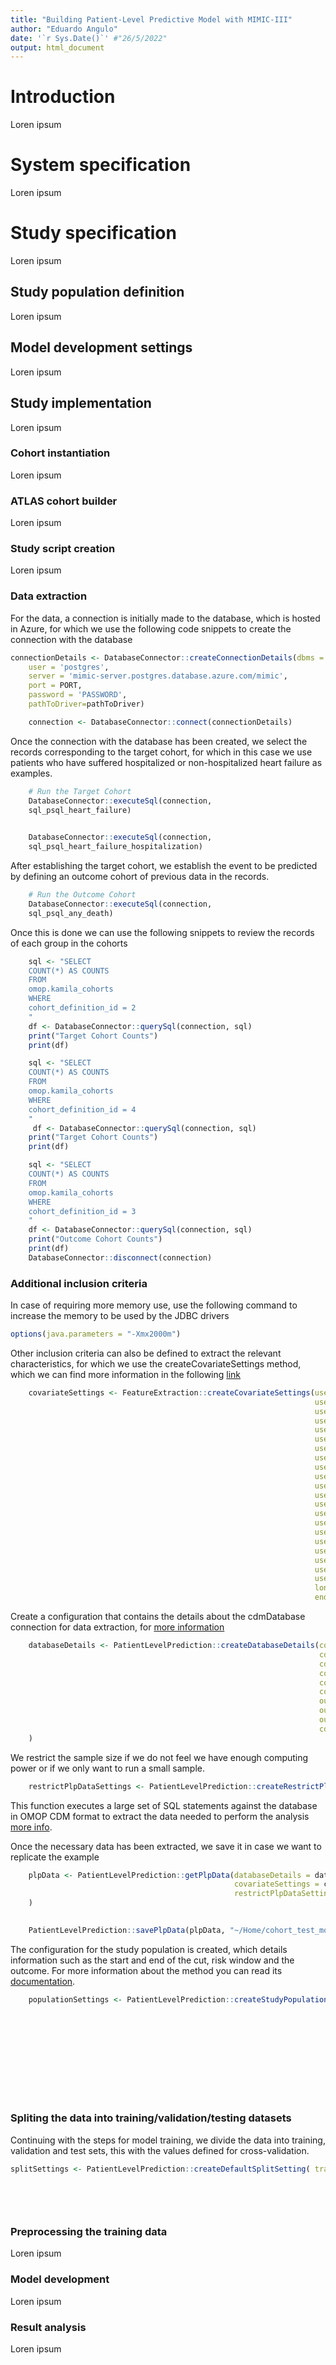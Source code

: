 ```yaml
---
title: "Building Patient-Level Predictive Model with MIMIC-III"
author: "Eduardo Angulo"
date: '`r Sys.Date()`' #"26/5/2022"
output: html_document
---
```


# Introduction
Loren ipsum

# System specification
Loren ipsum

# Study specification
Loren ipsum

## Study population definition
Loren ipsum

## Model development settings
Loren ipsum

## Study implementation
Loren ipsum

### Cohort instantiation
Loren ipsum

### ATLAS cohort builder
Loren ipsum

### Study script creation
Loren ipsum

### Data extraction
For the data, a connection is initially made to the database, which is hosted in Azure, for which we use the following code snippets to create the connection with the database

```r
connectionDetails <- DatabaseConnector::createConnectionDetails(dbms = "postgresql",
	user = 'postgres',
	server = 'mimic-server.postgres.database.azure.com/mimic',
	port = PORT,
	password = 'PASSWORD',
	pathToDriver=pathToDriver)

	connection <- DatabaseConnector::connect(connectionDetails)
```

Once the connection with the database has been created, we select the records corresponding to the target cohort, for which in this case we use patients who have suffered hospitalized or non-hospitalized heart failure as examples.

```r
	# Run the Target Cohort 
	DatabaseConnector::executeSql(connection,
	sql_psql_heart_failure)
	

	DatabaseConnector::executeSql(connection,
	sql_psql_heart_failure_hospitalization)
```	

After establishing the target cohort, we establish the event to be predicted by defining an outcome cohort of previous data in the records.
```r
	# Run the Outcome Cohort
	DatabaseConnector::executeSql(connection,
	sql_psql_any_death)
```
Once this is done we can use the following snippets to review the records of each group in the cohorts

```r
	sql <- "SELECT
	COUNT(*) AS COUNTS
	FROM
	omop.kamila_cohorts
	WHERE
	cohort_definition_id = 2
	"
	df <- DatabaseConnector::querySql(connection, sql)
	print("Target Cohort Counts")
	print(df)
```


```r
	sql <- "SELECT
	COUNT(*) AS COUNTS
	FROM
	omop.kamila_cohorts
	WHERE
	cohort_definition_id = 4
	"
	 df <- DatabaseConnector::querySql(connection, sql)
	print("Target Cohort Counts")
	print(df)
```


```r
	sql <- "SELECT
	COUNT(*) AS COUNTS
	FROM
	omop.kamila_cohorts
	WHERE
	cohort_definition_id = 3
	"
	df <- DatabaseConnector::querySql(connection, sql)
	print("Outcome Cohort Counts")
	print(df)
	DatabaseConnector::disconnect(connection)
```


### Additional inclusion criteria
In case of requiring more memory use, use the following command to increase the memory to be used by the JDBC drivers 
```r
options(java.parameters = "-Xmx2000m")
```

Other inclusion criteria can also be defined to extract the relevant characteristics, for which we use the createCovariateSettings method, which we can find more information in the following [link](https://ohdsi.github.io/FeatureExtraction/reference/createCovariateSettings.html) 

```r
	covariateSettings <- FeatureExtraction::createCovariateSettings(useDemographicsGender = TRUE,
	                                                                useDemographicsAge = TRUE,
	                                                                useConditionGroupEraLongTerm = TRUE,
	                                                                useConditionGroupEraAnyTimePrior = TRUE,
	                                                                useDrugGroupEraLongTerm = TRUE,
	                                                                useDemographicsRace = TRUE,
	                                                                useConditionOccurrenceAnyTimePrior = TRUE,
	                                                                useConditionOccurrenceLongTerm = TRUE,
	                                                                useConditionOccurrenceMediumTerm = TRUE,
	                                                                useConditionOccurrenceShortTerm = TRUE,
	                                                                useDemographicsAgeGroup = TRUE,
	                                                                useConditionEraAnyTimePrior = TRUE,
	                                                                useProcedureOccurrenceAnyTimePrior = TRUE,
	                                                                useMeasurementAnyTimePrior = TRUE,
	                                                                useMeasurementValueAnyTimePrior = TRUE,
	                                                                useDrugGroupEraAnyTimePrior = TRUE,
	                                                                useCharlsonIndex = TRUE,
	                                                                useDcsi = TRUE,
	                                                                useChads2 = TRUE,
	                                                                useChads2Vasc = TRUE,
	                                                                useVisitConceptCountLongTerm = TRUE,
	                                                                longTermStartDays = -365,
	                                                                endDays = -1)
```

Create a configuration that contains the details about the cdmDatabase connection for data extraction, for [more information](https://ohdsi.github.io/PatientLevelPrediction/reference/createDatabaseDetails.html) 
```r
	databaseDetails <- PatientLevelPrediction::createDatabaseDetails(connectionDetails = connectionDetails,
	                                                                 cdmDatabaseSchema = dbSchema,
	                                                                 cdmDatabaseName = dbName,
	                                                                 cohortDatabaseSchema = dbSchema,
	                                                                 cohortTable = target_cohort_table,
	                                                                 cohortId = 2,
	                                                                 outcomeDatabaseSchema = dbSchema,
	                                                                 outcomeTable = target_cohort_table,
	                                                                 outcomeIds = 3,
	                                                                 cdmVersion = 5
	)
```

We restrict the sample size if we do not feel we have enough computing power or if we only want to run a small sample.
	
```r
	restrictPlpDataSettings <- PatientLevelPrediction::createRestrictPlpDataSettings(sampleSize = 100000)
```

This function executes a large set of SQL statements against the database in OMOP CDM format to extract the data needed to perform the analysis [more info](https://rdrr.io/github/OHDSI/PatientLevelPrediction/man/getPlpData.html).

Once the necessary data has been extracted, we save it in case we want to replicate the example

```r
	plpData <- PatientLevelPrediction::getPlpData(databaseDetails = databaseDetails,
	                                              covariateSettings = covariateSettings,
	                                              restrictPlpDataSettings = restrictPlpDataSettings
	)
	

	PatientLevelPrediction::savePlpData(plpData, "~/Home/cohort_test_model_Gio")
```

The configuration for the study population is created, which details information such as the start and end of the cut, risk window and the outcome. For more information about the method you can read its [documentation](https://www.rdocumentation.org/packages/PatientLevelPrediction/versions/4.3.10/topics/createStudyPopulationSettings). 
```r

	populationSettings <- PatientLevelPrediction::createStudyPopulationSettings(washoutPeriod = 0,
	                                                                            firstExposureOnly = TRUE,
	                                                                            removeSubjectsWithPriorOutcome = TRUE,
	                                                                            priorOutcomeLookback = 99999,
	                                                                            riskWindowStart = 1,
	                                                                            riskWindowEnd = 90,
	                                                                            startAnchor =  'cohort start',
	                                                                            endAnchor =  'cohort start',
	                                                                            minTimeAtRisk = 30,
	                                                                            requireTimeAtRisk = TRUE,
	                                                                            includeAllOutcomes = TRUE)

```

### Spliting the data into training/validation/testing datasets
Continuing with the steps for model training, we divide the data into training, validation and test sets, this with the values defined for cross-validation.
```r
splitSettings <- PatientLevelPrediction::createDefaultSplitSetting( trainFraction = 0.75,
	                                                                    testFraction = 0.25,
	                                                                    type = 'stratified',
	                                                                    nfold = 5, 
	                                                                    splitSeed = 1234)
```

### Preprocessing the training data
Loren ipsum

### Model development
Loren ipsum

### Result analysis
Loren ipsum